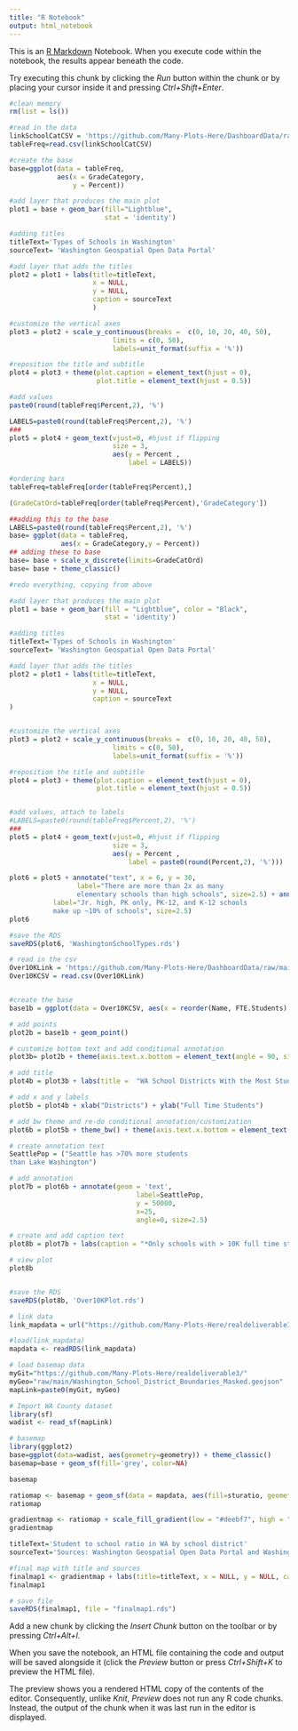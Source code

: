 ```yaml
---
title: "R Notebook"
output: html_notebook
---
```


This is an [R Markdown](http://rmarkdown.rstudio.com) Notebook. When you execute code within the notebook, the results appear beneath the code. 

Try executing this chunk by clicking the *Run* button within the chunk or by placing your cursor inside it and pressing *Ctrl+Shift+Enter*. 

```r
#clean memory
rm(list = ls()) 

#read in the data 
linkSchoolCatCSV = 'https://github.com/Many-Plots-Here/DashboardData/raw/main/SchoolCatTableFreq.csv'
tableFreq=read.csv(linkSchoolCatCSV)

#create the base 
base=ggplot(data = tableFreq,
            aes(x = GradeCategory, 
                y = Percent))

#add layer that produces the main plot 
plot1 = base + geom_bar(fill="Lightblue",
                        stat = 'identity')

#adding titles
titleText='Types of Schools in Washington'
sourceText= 'Washington Geospatial Open Data Portal'

#add layer that adds the titles
plot2 = plot1 + labs(title=titleText,
                     x = NULL,
                     y = NULL,
                     caption = sourceText
                     )

#customize the vertical axes 
plot3 = plot2 + scale_y_continuous(breaks =  c(0, 10, 20, 40, 50),
                          limits = c(0, 50),
                          labels=unit_format(suffix = '%'))

#reposition the title and subtitle
plot4 = plot3 + theme(plot.caption = element_text(hjust = 0), 
                      plot.title = element_text(hjust = 0.5))

#add values 
paste0(round(tableFreq$Percent,2), '%')

LABELS=paste0(round(tableFreq$Percent,2), '%')
###
plot5 = plot4 + geom_text(vjust=0, #hjust if flipping
                          size = 3,
                          aes(y = Percent ,
                              label = LABELS))

#ordering bars
tableFreq=tableFreq[order(tableFreq$Percent),]

(GradeCatOrd=tableFreq[order(tableFreq$Percent),'GradeCategory'])

##adding this to the base 
LABELS=paste0(round(tableFreq$Percent,2), '%')
base= ggplot(data = tableFreq, 
             aes(x = GradeCategory,y = Percent)) 
## adding these to base
base= base + scale_x_discrete(limits=GradeCatOrd) 
base= base + theme_classic()

#redo everything, copying from above 

#add layer that produces the main plot 
plot1 = base + geom_bar(fill = "Lightblue", color = "Black",
                        stat = 'identity')

#adding titles
titleText='Types of Schools in Washington'
sourceText= 'Washington Geospatial Open Data Portal'

#add layer that adds the titles
plot2 = plot1 + labs(title=titleText,
                     x = NULL,
                     y = NULL,
                     caption = sourceText
)


#customize the vertical axes 
plot3 = plot2 + scale_y_continuous(breaks =  c(0, 10, 20, 40, 50),
                          limits = c(0, 50),
                          labels=unit_format(suffix = '%'))

#reposition the title and subtitle
plot4 = plot3 + theme(plot.caption = element_text(hjust = 0), 
                      plot.title = element_text(hjust = 0.5))


#add values, attach to labels
#LABELS=paste0(round(tableFreq$Percent,2), '%')
###
plot5 = plot4 + geom_text(vjust=0, #hjust if flipping
                          size = 3,
                          aes(y = Percent ,
                              label = paste0(round(Percent,2), '%')))

plot6 = plot5 + annotate("text", x = 6, y = 30, 
                 label="There are more than 2x as many 
                 elementary schools than high schools", size=2.5) + annotate("text", x=2.75, y = 11, 
           label="Jr. high, PK only, PK-12, and K-12 schools 
           make up ~10% of schools", size=2.5)
plot6

#save the RDS 
saveRDS(plot6, 'WashingtonSchoolTypes.rds')

```
```r
# read in the csv
Over10KLink = 'https://github.com/Many-Plots-Here/DashboardData/raw/main/Over10K.csv'
Over10KCSV = read.csv(Over10KLink)


#create the base
base1b = ggplot(data = Over10KCSV, aes(x = reorder(Name, FTE.Students), y = FTE.Students))

# add points
plot2b = base1b + geom_point()

# customize bottom text and add conditional annotation
plot3b= plot2b + theme(axis.text.x.bottom = element_text(angle = 90, size = 8)) + geom_text(aes(label = ifelse(FTE.Students>=20000,   round(FTE.Students,2),"")), nudge_y = 2000, size = 2)

# add title
plot4b = plot3b + labs(title =  "WA School Districts With the Most Students")

# add x and y labels
plot5b = plot4b + xlab("Districts") + ylab("Full Time Students")

# add bw theme and re-do conditional annotation/customization
plot6b = plot5b + theme_bw() + theme(axis.text.x.bottom = element_text(angle = 90, size = 8)) + geom_text(aes(label = ifelse(FTE.Students>=20000,   round(FTE.Students,2),"")), nudge_y = 2000, size = 2)

# create annotation text 
SeattlePop = ("Seattle has >70% more students 
than Lake Washington")

# add annotation 
plot7b = plot6b + annotate(geom = 'text',
                                label=SeattlePop,
                                y = 50000,
                                x=25,
                                angle=0, size=2.5)

# create and add caption text 
plot8b = plot7b + labs(caption = "*Only schools with > 10K full time students shown")

# view plot
plot8b


#save the RDS
saveRDS(plot8b, 'Over10KPlot.rds')

```





```r
# link data
link_mapdata = url("https://github.com/Many-Plots-Here/realdeliverable3/raw/main/mapdata2.rds")

#load(link_mapdata)
mapdata <- readRDS(link_mapdata)

# load basemap data
myGit="https://github.com/Many-Plots-Here/realdeliverable3/"
myGeo="raw/main/Washington_School_District_Boundaries_Masked.geojson"
mapLink=paste0(myGit, myGeo)

# Import WA County dataset
library(sf)
wadist <- read_sf(mapLink)

# basemap
library(ggplot2)
base=ggplot(data=wadist, aes(geometry=geometry)) + theme_classic()
basemap=base + geom_sf(fill='grey', color=NA)

basemap

ratiomap <- basemap + geom_sf(data = mapdata, aes(fill=sturatio, geometry=geometry), color=NA) 
ratiomap

gradientmap <- ratiomap + scale_fill_gradient(low = "#deebf7", high = "#3182bd")
gradientmap

titleText='Student to school ratio in WA by school district'
sourceText='Sources: Washington Geospatial Open Data Portal and Washington OSPI'

#final map with title and sources
finalmap1 <- gradientmap + labs(title=titleText, x = NULL, y = NULL, caption = sourceText) + guides(fill=guide_legend(title="Student to school ratio"))
finalmap1

# save file
saveRDS(finalmap1, file = "finalmap1.rds")
```



Add a new chunk by clicking the *Insert Chunk* button on the toolbar or by pressing *Ctrl+Alt+I*.

When you save the notebook, an HTML file containing the code and output will be saved alongside it (click the *Preview* button or press *Ctrl+Shift+K* to preview the HTML file).

The preview shows you a rendered HTML copy of the contents of the editor. Consequently, unlike *Knit*, *Preview* does not run any R code chunks. Instead, the output of the chunk when it was last run in the editor is displayed.
